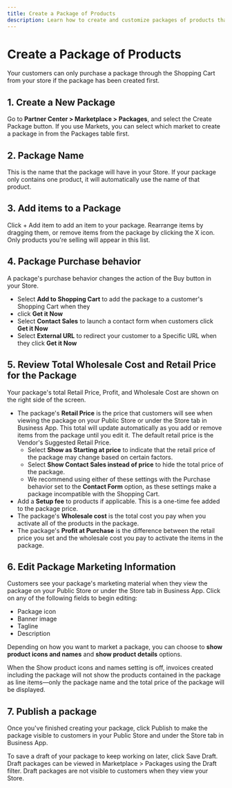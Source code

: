 ```yaml
---
title: Create a Package of Products
description: Learn how to create and customize packages of products that your customers can purchase through the Shopping Cart in your store.
---
```


# Create a Package of Products

Your customers can only purchase a package through the Shopping Cart from your store if the package has been created first.

## 1. Create a New Package

Go to **Partner Center > Marketplace > Packages**, and select the Create Package button. If you use Markets, you can select which market to create a package in from the Packages table first.

## 2. Package Name

This is the name that the package will have in your Store. If your package only contains one product, it will automatically use the name of that product.

## 3. Add items to a Package

Click + Add item to add an item to your package. Rearrange items by dragging them, or remove items from the package by clicking the X icon. Only products you're selling will appear in this list.

## 4. Package Purchase behavior

A package's purchase behavior changes the action of the Buy button in your Store.

- Select **Add to Shopping Cart** to add the package to a customer's Shopping Cart when they
- click **Get it Now**
- Select **Contact Sales** to launch a contact form when customers click **Get it Now**
- Select **External URL** to redirect your customer to a Specific URL when they click **Get it Now**

## 5. Review Total Wholesale Cost and Retail Price for the Package

Your package's total Retail Price, Profit, and Wholesale Cost are shown on the right side of the screen.

- The package's **Retail Price** is the price that customers will see when viewing the package on your Public Store or under the Store tab in Business App. This total will update automatically as you add or remove items from the package until you edit it. The default retail price is the Vendor's Suggested Retail Price.
  - Select **Show as Starting at price** to indicate that the retail price of the package may change based on certain factors.
  - Select **Show Contact Sales instead of price** to hide the total price of the package.
  - We recommend using either of these settings with the Purchase behavior set to the **Contact Form** option, as these settings make a package incompatible with the Shopping Cart.
- Add a **Setup fee** to products if applicable. This is a one-time fee added to the package price.
- The package's **Wholesale cost** is the total cost you pay when you activate all of the products in the package.
- The package's **Profit at Purchase** is the difference between the retail price you set and the wholesale cost you pay to activate the items in the package.

## 6. Edit Package Marketing Information

Customers see your package's marketing material when they view the package on your Public Store or under the Store tab in Business App. Click on any of the following fields to begin editing:

- Package icon
- Banner image
- Tagline
- Description

Depending on how you want to market a package, you can choose to **show product icons and names** and **show product details** options.

When the Show product icons and names setting is off, invoices created including the package will not show the products contained in the package as line items—only the package name and the total price of the package will be displayed.

## 7. Publish a package

Once you've finished creating your package, click Publish to make the package visible to customers in your Public Store and under the Store tab in Business App.

To save a draft of your package to keep working on later, click Save Draft. Draft packages can be viewed in Marketplace > Packages using the Draft filter. Draft packages are not visible to customers when they view your Store.